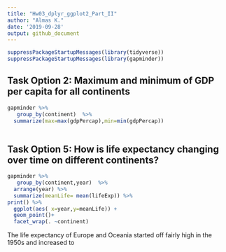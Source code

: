```yaml
---
title: "Hw03_dplyr_ggplot2_Part_II"
author: "Almas K."
date: '2019-09-28'
output: github_document
---
```

```r
suppressPackageStartupMessages(library(tidyverse)) 
suppressPackageStartupMessages(library(gapminder))
```
## Task Option 2: Maximum and minimum of GDP per capita for all continents

```r
gapminder %>%
   group_by(continent)  %>%
  summarize(max=max(gdpPercap),min=min(gdpPercap)) 
  
```


## Task Option 5: How is life expectancy changing over time on different continents?
```r
gapminder %>%
   group_by(continent,year)  %>%
  arrange(year) %>%
  summarize(meanLife= mean(lifeExp)) %>%
print() %>%
  ggplot(aes( x=year,y=meanLife)) + 
  geom_point()+
  facet_wrap(. ~continent) 
```
The life expectancy of Europe and Oceania started off fairly high in the 1950s and increased to 
